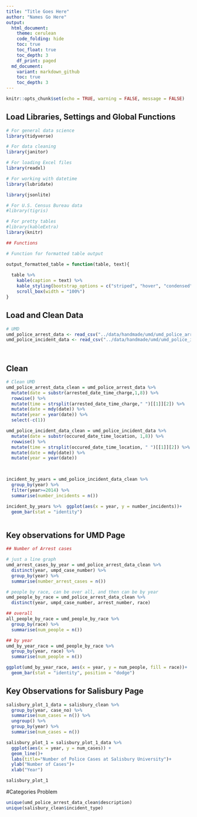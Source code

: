 ```yaml
---
title: "Title Goes Here"
author: "Names Go Here" 
output:
  html_document:
    theme: cerulean
    code_folding: hide
    toc: true
    toc_float: true
    toc_depth: 3
    df_print: paged
  md_document:
    variant: markdown_github
    toc: true
    toc_depth: 3
---
```

```r
knitr::opts_chunk$set(echo = TRUE, warning = FALSE, message = FALSE)
```



## Load Libraries, Settings and Global Functions
```r
# For general data science
library(tidyverse)

# For data cleaning
library(janitor)

# For loading Excel files
library(readxl)

# For working with datetime
library(lubridate)

library(jsonlite)

# For U.S. Census Bureau data
#library(tigris)

# For pretty tables
#library(kableExtra)
library(knitr)

## Functions 

# Function for formatted table output

output_formatted_table = function(table, text){
  
  table %>% 
    kable(caption = text) %>%
    kable_styling(bootstrap_options = c("striped", "hover", "condensed", "responsive"), font_size = 14, fixed_thead = T) %>%
    scroll_box(width = "100%")
}


```
## Load and Clean Data

```r
# UMD
umd_police_arrest_data <- read_csv("../data/handmade/umd/umd_police_arrest_data_2021-11-28.csv")
umd_police_incident_data <- read_csv("../data/handmade/umd/umd_police_incident_data_2021_09_13.csv")




```

## Clean

```r

# Clean UMD
umd_police_arrest_data_clean = umd_police_arrest_data %>% 
  mutate(date = substr(arrested_date_time_charge,1,8)) %>% 
  rowwise() %>% 
  mutate(time = strsplit(arrested_date_time_charge," ")[[1]][2]) %>% 
  mutate(date = mdy(date)) %>% 
  mutate(year = year(date)) %>% 
  select(-c(1))

umd_police_incident_data_clean = umd_police_incident_data %>% 
  mutate(date = substr(occured_date_time_location, 1,8)) %>% 
  rowwise() %>% 
  mutate(time = strsplit(occured_date_time_location, " ")[[1]][2]) %>% 
  mutate(date = mdy(date)) %>% 
  mutate(year = year(date)) 
  



```


```r


incident_by_years = umd_police_incident_data_clean %>% 
  group_by(year) %>% 
  filter(year>=2014) %>% 
  summarise(number_incidents = n())

incident_by_years %>%  ggplot(aes(x = year, y = number_incidents))+
  geom_bar(stat = "identity")



```








## Key observations for UMD Page

```r

## Number of Arrest cases

# just a line graph
umd_arrest_cases_by_year = umd_police_arrest_data_clean %>% 
  distinct(year, umpd_case_number) %>% 
  group_by(year) %>% 
  summarise(number_arrest_cases = n())

# people by race, can be over all, and then can be by year
umd_people_by_race = umd_police_arrest_data_clean %>% 
  distinct(year, umpd_case_number, arrest_number, race)

## overall
all_people_by_race = umd_people_by_race %>% 
  group_by(race) %>% 
  summarise(num_people = n())

## by year
umd_by_year_race = umd_people_by_race %>% 
  group_by(year, race) %>% 
  summarise(num_people = n())

ggplot(umd_by_year_race, aes(x = year, y = num_people, fill = race))+
  geom_bar(stat = "identity", position = "dodge")

```


## Key Observations for Salisbury Page


```r
salisbury_plot_1_data = salisbury_clean %>% 
  group_by(year, case_no) %>% 
  summarise(num_cases = n()) %>% 
  ungroup() %>% 
  group_by(year) %>% 
  summarise(num_cases = n())

salisbury_plot_1 = salisbury_plot_1_data %>% 
  ggplot(aes(x = year, y = num_cases)) +
  geom_line()+
  labs(title="Number of Police Cases at Salisbury University")+
  ylab("Number of Cases")+
  xlab("Year")

salisbury_plot_1
```
#Categories Problem

```r


unique(umd_police_arrest_data_clean$description)
unique(salisbury_clean$incident_type)


```

